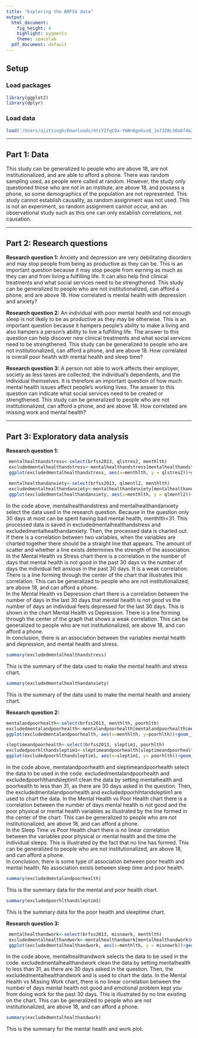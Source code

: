 ```yaml
---
title: "Exploring the BRFSS data"
output:
  html_document:
    fig_height: 4
    highlight: pygments
    theme: spacelab
  pdf_document: default
---
```


## Setup

### Load packages

```r
library(ggplot2)
library(dplyr)
```

### Load data

```r
load('/Users/ajitsingh/Downloads/4tiY2fqCQa-YmNn6gnGvzQ_1e7320c30a6f4b27894a54e2de50a805_brfss2013.RData')
```



* * *

## Part 1: Data
This study can be generalized to people who are above 18, are not institutionalized, and are able to afford a phone. There was random sampling used, as people were called at random. However, the study only questioned those who are not in an institute, are above 18, and possess a phone, so some demographics of the population are not represented. This study cannot establish causality, as random assignment was not used. This is not an experiment, so random assignment cannot occur, and an observational study such as this one can only establish correlations, not causation. 

* * *

## Part 2: Research questions

**Research question 1:**
Anxiety and depression are very debilitating disorders and may stop people from being as productive as they can be. This is an important question because it may stop people from earning as much as they can and from living a fulfilling life. It can also help find clinical treatments and what social services need to be strengthened. This study can be generalized to people who are not institutionalized, can afford a phone, and are above 18. How correlated is mental health with depression and anxiety?

**Research question 2:**
An individual with poor mental health and not enough sleep is not likely to be as productive as they may be otherwise. This is an important question because it hampers people's ability to make a living and also hampers a person's ability to live a fulfilling life. The answer to this question can help discover new clinical treatments and what social services need to be strengthened. This study can be generalized to people who are not institutionalized, can afford a phone, and are above 18. How correlated is overall poor health with mental health and sleep time?

**Research question 3:**
A person not able to work affects their employer, society as less taxes are collected, the individual's dependents, and the individual themselves. It is therefore an important question of how much mental health issues affect people's working lives. The answer to this question can indicate what social services need to be created or strengthened. This study can be generalized to people who are not institutionalized, can afford a phone, and are above 18. How correlated are missing work and mental health?

* * *

## Part 3: Exploratory data analysis

**Research question 1:**

```r
 mentalhealthandstress<-select(brfss2013, qlstres2, menthlth)
 excludedmentalhealthandstress<-mentalhealthandstress[mentalhealthandstress$menthlth<30,]
 ggplot(excludedmentalhealthandstress, aes(x=menthlth, y = qlstres2))+geom_jitter()+ggtitle('Mental Health vs Stress')+ labs(y="How Many Days Felt Anxious In Past 30 Days", x = "Number Of Days Mental Health Not Good")
 
 mentalhealthandanxiety<-select(brfss2013, qlmentl2, menthlth)
 excludedmentalhealthandanxiety<-mentalhealthandanxiety[mentalhealthandanxiety$menthlth<30,]
 ggplot(excludedmentalhealthandanxiety, aes(x=menthlth, y = qlmentl2))+geom_jitter()+ggtitle('Mental Health vs Depression')+ labs(y="How Many Days Felt Depressed In Past 30 Days", x = "Number Of Days Mental Health Not Good")

```

In the code above, mentalhealthandstress and mentalhealthandanxiety select the data used in the research question. Because in the question only 30 days at most can be spent having bad mental health, menthlth<31. This processed data is saved in excludedmentalhealthandstress and excludedmentalhealthandanxiety. Then, the processed data is charted out. 
If there is a correlation between two variables, when the variables are charted together there should be a straight line that appears. The amount of scatter and whether a line exists determines the strength of the association. 
In the Mental Health vs Stress chart there is a correlation in the number of days that mental health is not good in the past 30 days vs the number of days the individual felt anxious in the past 30 days. It is a weak correlation. There is a line forming through the center of the chart that illustrates this correlation. This can be generalized to people who are not institutionalized, are above 18, and can afford a phone.   
In the Mental Health vs Depression chart there is a correlation between the number of days in the last 30 days that mental health is not good vs the number of days an individual feels depressed for the last 30 days. This is shown in the chart Mental Health vs Depression. There is a line forming through the center of the graph that shows a weak correlation. This can be generalized to people who are not institutionalized, are above 18, and can afford a phone.  
In conclusion, there is an association between the variables mental health and depression, and mental health and stress. 
```r
summary(excludedmentalhealthandstress)
```
This is the summary of the data used to make the mental health and stress chart. 
```r
summary(excludedmentalhealthandanxiety)
```
This is the summary of the data used to make the mental health and anxiety chart. 

**Research question 2:**

```r
mentalandpoorhealth<-select(brfss2013, menthlth, poorhlth)
excludedmentalandpoorhealth<-mentalandpoorhealth[mentalandpoorhealth$menthlth<31,]
ggplot(excludedmentalandpoorhealth, aes(x=menthlth, y=poorhlth))+geom_jitter()+ggtitle('Mental Health vs Poor Health')+ labs(y="Poor Physical Or Mental Health", x = "Number Of Days Mental Health Not Good")

sleptimeandpoorhealth<-select(brfss2013, sleptim1, poorhlth)
excludedpoorhlthandsleptim1<-sleptimeandpoorhealth[sleptimeandpoorhealth$poorhlth<31,]
ggplot(excludedpoorhlthandsleptim1, aes(x=sleptim1, y= poorhlth))+geom_jitter()+ggtitle('Sleep Time vs Poor Health')+ labs(y="Poor Physical Or Mental Health", x = "How Much Time Do You Sleep")

```

In the code above, mentalandpoorhealth and sleptimeandpoorhealth select the data to be used in the code. excludedmentalandpoorhealth and excludedpoorhlthandsleptim1 clean the data by setting mentalhealth and poorhealth to less than 31, as there are 30 days asked in the question. Then, the excludedmentalandpoorhealth and excludedpoorhlhtandsleptim1 are used to chart the data. 
In the Mental Health vs Poor Health chart there is a correlation between the number of days mental health is not good and the poor physical or mental health variables as illustrated by the line formed in the center of the chart. This can be generalized to people who are not institutionalized, are above 18, and can afford a phone.  
In the Sleep Time vs Poor Health chart there is no linear correlation between the variables poor physical or mental health and the time the individual sleeps. This is illustrated by the fact that no line has formed. This can be generalized to people who are not institutionalized, are above 18, and can afford a phone.  
In conclusion, there is some type of association between poor health and mental health. No association exists between sleep time and poor health. 
```r
summary(excludedmentalandpoorhealth)
```
This is the summary data for the mental and poor health chart. 
```r
summary(excludedpoorhlthandsleptim1)
```
This is the summary data for the poor health and sleeptime chart. 

**Research question 3:**

```r
 mentalhealthandwork<-select(brfss2013, misnowrk, menthlth)
 excludedmentalhealthandwork<-mentalhealthandwork[mentalhealthandwork$menthlth<31,]
 ggplot(excludedmentalhealthandwork, aes(x=menthlth, y = misnowrk))+geom_jitter()+ggtitle('Mental Health vs Missing Work')+ labs(y="Emotional Problem Kept You From Doing Work Past 30 Days", x = "Number Of Days Mental Health Not Good")
```

In the code above, mentalhealthandwork selects the data to be used in the code. excludedmentalhealthandwork clean the data by setting mentalhealth to less than 31, as there are 30 days asked in the question. Then, the excludedmentalhealthandwork and is used to chart the data. 
In the Mental Health vs Missing Work chart, there is no linear correlation between the number of days mental health not good and emotional problem kept you from doing work for the past 30 days. This is illustrated by no line existing on the chart. This can be generalized to people who are not institutionalized, are above 18, and can afford a phone.  
```r
summary(excludedmentalhealthandwork)
```
This is the summary for the mental health and work plot. 